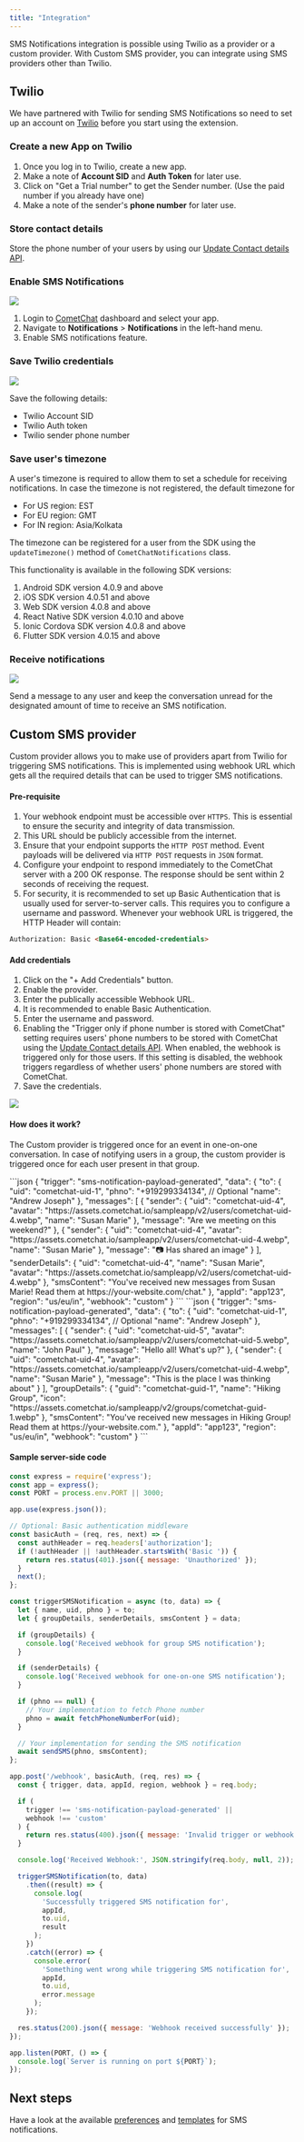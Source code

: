 ```yaml
---
title: "Integration"
---
```


SMS Notifications integration is possible using Twilio as a provider or a custom provider. With Custom SMS provider, you can integrate using SMS providers other than Twilio.

## Twilio

We have partnered with Twilio for sending SMS Notifications so need to set up an account on [Twilio](https://www.twilio.com/) before you start using the extension.

### Create a new App on Twilio

1. Once you log in to Twilio, create a new app.
2. Make a note of **Account SID** and **Auth Token** for later use.
3. Click on "Get a Trial number" to get the Sender number. (Use the paid number if you already have one)
4. Make a note of the sender's **phone number** for later use.

### Store contact details

Store the phone number of your users by using our [Update Contact details API](https://api-explorer.cometchat.com/reference/notifications-update-contact-details).

### Enable SMS Notifications

<Frame>
  <img src="/images/70decca0-cometchat-notifications-sms-enable-711bb73788667c5a34e8bbfef6167909.png" />
</Frame>

1. Login to [CometChat](https://app.cometchat.com/login) dashboard and select your app.
2. Navigate to **Notifications** > **Notifications** in the left-hand menu.
3. Enable SMS notifications feature.

### Save Twilio credentials

<Frame>
  <img src="/images/90bb6aae-cometchat-notifications-sms-twilio-5410d2e53e0ae89866b5bd5e97a66f29.png" />
</Frame>

Save the following details:

* Twilio Account SID
* Twilio Auth token
* Twilio sender phone number

### Save user's timezone

A user's timezone is required to allow them to set a schedule for receiving notifications. In case the timezone is not registered, the default timezone for

* For US region: EST
* For EU region: GMT
* For IN region: Asia/Kolkata

The timezone can be registered for a user from the SDK using the `updateTimezone()` method of `CometChatNotifications` class.

<Note>

This functionality is available in the following SDK versions:

1. Android SDK version 4.0.9 and above
2. iOS SDK version 4.0.51 and above
3. Web SDK version 4.0.8 and above
4. React Native SDK version 4.0.10 and above
5. Ionic Cordova SDK version 4.0.8 and above
6. Flutter SDK version 4.0.15 and above

</Note>

### Receive notifications

<Frame>
  <img src="/images/0c512f79-cometchat-notifications-sms-received-4694d4d0f892eac45b9df2ce1ced6a04.png" className='h-[50dvh]' />
</Frame>

Send a message to any user and keep the conversation unread for the designated amount of time to receive an SMS notification.

## Custom SMS provider

Custom provider allows you to make use of providers apart from Twilio for triggering SMS notifications. This is implemented using webhook URL which gets all the required details that can be used to trigger SMS notifications.

#### Pre-requisite

1. Your webhook endpoint must be accessible over `HTTPS`. This is essential to ensure the security and integrity of data transmission.
2. This URL should be publicly accessible from the internet.
3. Ensure that your endpoint supports the `HTTP POST` method. Event payloads will be delivered via `HTTP POST` requests in `JSON` format.
4. Configure your endpoint to respond immediately to the CometChat server with a 200 OK response. The response should be sent within 2 seconds of receiving the request.
5. For security, it is recommended to set up Basic Authentication that is usually used for server-to-server calls. This requires you to configure a username and password. Whenever your webhook URL is triggered, the HTTP Header will contain:

```html
Authorization: Basic <Base64-encoded-credentials>
```

#### Add credentials

1. Click on the "+ Add Credentials" button.
2. Enable the provider.
3. Enter the publically accessible Webhook URL.
4. It is recommended to enable Basic Authentication.
5. Enter the username and password.
6. Enabling the "Trigger only if phone number is stored with CometChat" setting requires users' phone numbers to be stored with CometChat using the [Update Contact details API](https://api-explorer.cometchat.com/reference/notifications-update-contact-details). When enabled, the webhook is triggered only for those users. If this setting is disabled, the webhook triggers regardless of whether users' phone numbers are stored with CometChat.
7. Save the credentials.

<Frame>
  <img src="/images/7a3c6338-cometchat-sms-notifications-custom-provider-268e15d0ed5778ccdb0fff5b61d79d81.png" />
</Frame>

#### How does it work?

The Custom provider is triggered once for an event in one-on-one conversation. In case of notifying users in a group, the custom provider is triggered once for each user present in that group.

<Tabs>
<Tab title="One-on-one conversation">
```json
{
  "trigger": "sms-notification-payload-generated",
  "data": {
    "to": {
      "uid": "cometchat-uid-1",
      "phno": "+919299334134", // Optional
      "name": "Andrew Joseph"
    },
    "messages": [
      {
        "sender": {
          "uid": "cometchat-uid-4",
          "avatar": "https://assets.cometchat.io/sampleapp/v2/users/cometchat-uid-4.webp",
          "name": "Susan Marie"
        },
        "message": "Are we meeting on this weekend?"
      },
      {
        "sender": {
          "uid": "cometchat-uid-4",
          "avatar": "https://assets.cometchat.io/sampleapp/v2/users/cometchat-uid-4.webp",
          "name": "Susan Marie"
        },
        "message": "📷 Has shared an image"
      }
    ],
    "senderDetails": {
      "uid": "cometchat-uid-4",
      "name": "Susan Marie",
      "avatar": "https://assets.cometchat.io/sampleapp/v2/users/cometchat-uid-4.webp"
    },
    "smsContent": "You've received new messages from Susan Marie! Read them at https://your-website.com/chat."
  },
  "appId": "app123",
  "region": "us/eu/in",
  "webhook": "custom"
}
```

</Tab>

<Tab title="Group conversation">
```json
{
  "trigger": "sms-notification-payload-generated",
  "data": {
    "to": {
      "uid": "cometchat-uid-1",
      "phno": "+919299334134", // Optional
      "name": "Andrew Joseph"
    },
    "messages": [
      {
        "sender": {
          "uid": "cometchat-uid-5",
          "avatar": "https://assets.cometchat.io/sampleapp/v2/users/cometchat-uid-5.webp",
          "name": "John Paul"
        },
        "message": "Hello all! What's up?"
      },
      {
        "sender": {
          "uid": "cometchat-uid-4",
          "avatar": "https://assets.cometchat.io/sampleapp/v2/users/cometchat-uid-4.webp",
          "name": "Susan Marie"
        },
        "message": "This is the place I was thinking about"
      }
    ],
    "groupDetails": {
      "guid": "cometchat-guid-1",
      "name": "Hiking Group",
      "icon": "https://assets.cometchat.io/sampleapp/v2/groups/cometchat-guid-1.webp"
    },
    "smsContent": "You've received new messages in Hiking Group! Read them at https://your-website.com."
  },
  "appId": "app123",
  "region": "us/eu/in",
  "webhook": "custom"
}
```

</Tab>

</Tabs>

#### Sample server-side code

```javascript
const express = require('express');
const app = express();
const PORT = process.env.PORT || 3000;

app.use(express.json());

// Optional: Basic authentication middleware
const basicAuth = (req, res, next) => {
  const authHeader = req.headers['authorization'];
  if (!authHeader || !authHeader.startsWith('Basic ')) {
    return res.status(401).json({ message: 'Unauthorized' });
  }
  next();
};

const triggerSMSNotification = async (to, data) => {
  let { name, uid, phno } = to;
  let { groupDetails, senderDetails, smsContent } = data;

  if (groupDetails) {
    console.log('Received webhook for group SMS notification');
  }

  if (senderDetails) {
    console.log('Received webhook for one-on-one SMS notification');
  }

  if (phno == null) {
    // Your implementation to fetch Phone number
    phno = await fetchPhoneNumberFor(uid);
  }

  // Your implementation for sending the SMS notification
  await sendSMS(phno, smsContent);
};

app.post('/webhook', basicAuth, (req, res) => {
  const { trigger, data, appId, region, webhook } = req.body;

  if (
    trigger !== 'sms-notification-payload-generated' ||
    webhook !== 'custom'
  ) {
    return res.status(400).json({ message: 'Invalid trigger or webhook type' });
  }

  console.log('Received Webhook:', JSON.stringify(req.body, null, 2));

  triggerSMSNotification(to, data)
    .then((result) => {
      console.log(
        'Successfully triggered SMS notification for',
        appId,
        to.uid,
        result
      );
    })
    .catch((error) => {
      console.error(
        'Something went wrong while triggering SMS notification for',
        appId,
        to.uid,
        error.message
      );
    });

  res.status(200).json({ message: 'Webhook received successfully' });
});

app.listen(PORT, () => {
  console.log(`Server is running on port ${PORT}`);
});
```

## Next steps

Have a look at the available [preferences](/notifications/preferences-templates-sounds#sms-notification-preferences) and [templates](/notifications/preferences-templates-sounds#sms-notification-templates) for SMS notifications.
